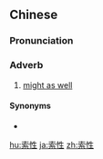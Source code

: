 ==Chinese==
{{zh-forms}}

===Pronunciation===
{{zh-pron
|m=suǒxìng
|c=sok3 sing3
|mn=qz:sok-sèng/xm,zz:soh-sèng/qz:sak-sèng
|w=4soq xin
|cat=adv
}}

===Adverb===
{{zh-adv}}

# [[might as well]]
#: {{zh-x|既然 已經 幫助 他 了，就 索性 幫 到底。|Since we've already helped him out, we '''might as well''' help until the job is done.}}

====Synonyms====
* {{zh-l|乾脆}}

{{zh-cat|Advanced}}

[[hu:索性]]
[[ja:索性]]
[[zh:索性]]